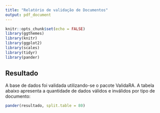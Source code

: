 ```yaml
---
title: "Relatório de validação de Documentos"
output: pdf_document
---
```


```r
knitr::opts_chunk$set(echo = FALSE)
library(ggthemes)
library(knitr)
library(ggplot2)
library(scales)
library(tidyr)
library(pander)
```
## Resultado

A base de dados foi validada utilizando-se o pacote ValidaRA. A tabela abaixo apresenta a quantidade
de dados válidos e inválidos por tipo de documento:


```r
pander(resultado, split.table = 80)

```

